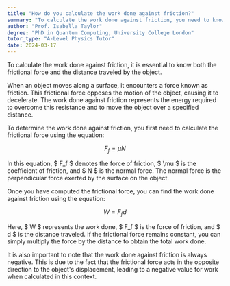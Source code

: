 ```yaml
---
title: "How do you calculate the work done against friction?"
summary: "To calculate the work done against friction, you need to know the force of friction and the distance travelled."
author: "Prof. Isabella Taylor"
degree: "PhD in Quantum Computing, University College London"
tutor_type: "A-Level Physics Tutor"
date: 2024-03-17
---
```


To calculate the work done against friction, it is essential to know both the frictional force and the distance traveled by the object.

When an object moves along a surface, it encounters a force known as friction. This frictional force opposes the motion of the object, causing it to decelerate. The work done against friction represents the energy required to overcome this resistance and to move the object over a specified distance.

To determine the work done against friction, you first need to calculate the frictional force using the equation:

$$
F_f = \mu N
$$

In this equation, $ F_f $ denotes the force of friction, $ \mu $ is the coefficient of friction, and $ N $ is the normal force. The normal force is the perpendicular force exerted by the surface on the object.

Once you have computed the frictional force, you can find the work done against friction using the equation:

$$
W = F_f d
$$

Here, $ W $ represents the work done, $ F_f $ is the force of friction, and $ d $ is the distance traveled. If the frictional force remains constant, you can simply multiply the force by the distance to obtain the total work done.

It is also important to note that the work done against friction is always negative. This is due to the fact that the frictional force acts in the opposite direction to the object's displacement, leading to a negative value for work when calculated in this context.
    